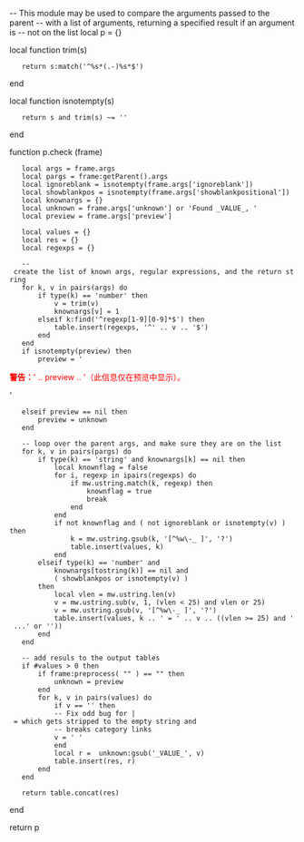 -- This module may be used to compare the arguments passed to the parent
-- with a list of arguments, returning a specified result if an argument is
-- not on the list
local p = {}

local function trim(s)
	return s:match('^%s*(.-)%s*$')
end

local function isnotempty(s)
	return s and trim(s) ~= ''
end

function p.check (frame)
	local args = frame.args
	local pargs = frame:getParent().args
	local ignoreblank = isnotempty(frame.args['ignoreblank'])
	local showblankpos = isnotempty(frame.args['showblankpositional'])
	local knownargs = {}
	local unknown = frame.args['unknown'] or 'Found _VALUE_, '
	local preview = frame.args['preview']

	local values = {}
	local res = {}
	local regexps = {}

	-- create the list of known args, regular expressions, and the return string
	for k, v in pairs(args) do
		if type(k) == 'number' then
			v = trim(v)
			knownargs[v] = 1
		elseif k:find('^regexp[1-9][0-9]*$') then
			table.insert(regexps, '^' .. v .. '$')
		end
	end
	if isnotempty(preview) then 
		preview = '<div class="hatnote" style="color:red"><strong>警告：</strong>' .. preview .. '（此信息仅在预览中显示）。</div>'
	elseif preview == nil then
		preview = unknown
	end

	-- loop over the parent args, and make sure they are on the list
	for k, v in pairs(pargs) do
		if type(k) == 'string' and knownargs[k] == nil then
			local knownflag = false
			for i, regexp in ipairs(regexps) do
				if mw.ustring.match(k, regexp) then
					knownflag = true
					break
				end
			end
			if not knownflag and ( not ignoreblank or isnotempty(v) )  then
				k = mw.ustring.gsub(k, '[^%w\-_ ]', '?')
				table.insert(values, k)
			end
		elseif type(k) == 'number' and 
			knownargs[tostring(k)] == nil and
			( showblankpos or isnotempty(v) )
		then
			local vlen = mw.ustring.len(v)
			v = mw.ustring.sub(v, 1, (vlen < 25) and vlen or 25) 
			v = mw.ustring.gsub(v, '[^%w\-_ ]', '?')
			table.insert(values, k .. ' = ' .. v .. ((vlen >= 25) and ' ...' or ''))
		end
	end

	-- add resuls to the output tables
	if #values > 0 then
		if frame:preprocess( "{{REVISIONID}}" ) == "" then
			unknown = preview
		end
		for k, v in pairs(values) do
			if v == '' then
			-- Fix odd bug for | = which gets stripped to the empty string and
			-- breaks category links
			v = ' '
			end
			local r =  unknown:gsub('_VALUE_', v)
			table.insert(res, r)
		end
	end

	return table.concat(res)
end

return p